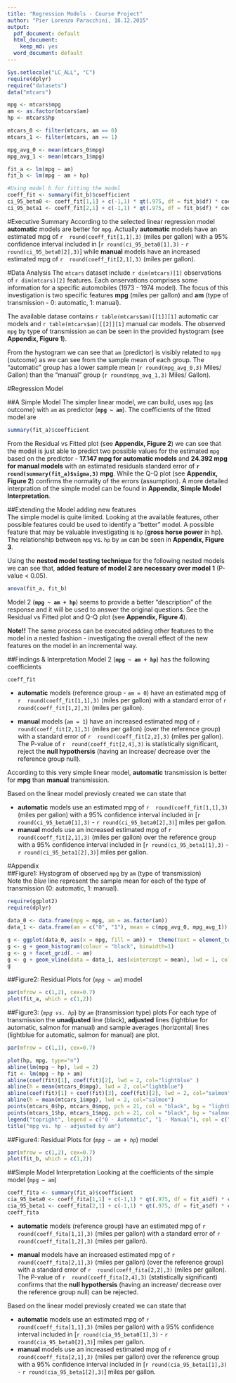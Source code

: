 ```yaml
---
title: "Regression Models - Course Project"
author: "Pier Lorenzo Paracchini, 18.12.2015"
output:
  pdf_document: default
  html_document:
    keep_md: yes
  word_document: default
---
```

```r
Sys.setlocale("LC_ALL", "C")
require(dplyr)
require("datasets")
data("mtcars")

mpg <- mtcars$mpg
am <- as.factor(mtcars$am)
hp <- mtcars$hp

mtcars_0 <- filter(mtcars, am == 0)
mtcars_1 <- filter(mtcars, am == 1)

mpg_avg_0 <- mean(mtcars_0$mpg)
mpg_avg_1 <- mean(mtcars_1$mpg)

fit_a <- lm(mpg ~ am)
fit_b <- lm(mpg ~ am + hp)

#Using model b for fitting the model
coeff_fit <- summary(fit_b)$coefficient
ci_95_beta0 <- coeff_fit[1,1] + c(-1,1) * qt(.975, df = fit_b$df) * coeff_fit[1,2] 
ci_95_beta1 <- coeff_fit[2,1] + c(-1,1) * qt(.975, df = fit_b$df) * coeff_fit[2,2] 

```  
#Executive Summary
According to the selected linear regression model __automatic__ models are better for `mpg`. Actually __automatic__ models have an estimated mpg of `r  round(coeff_fit[1,1],3)` (miles per gallon)  with a 95% confidence interval included in [`r round(ci_95_beta0[1],3)` - `r round(ci_95_beta0[2],3)`] while __manual__ models have an increased estimated mpg of `r  round(coeff_fit[2,1],3)` (miles per gallon).

#Data Analysis
The `mtcars` dataset include `r dim(mtcars)[1]` observations of `r dim(mtcars)[2]` features. Each onservations comprises some information for a specific automobiles (1973 - 1974 model). The focus of this investigation is two specific features __mpg__ (miles per gallon) and __am__ (type of transmission - 0: automatic, 1: manual). 

The available datase contains `r table(mtcars$am)[[1]][1]` automatic car models and `r table(mtcars$am)[[2]][1]` manual car models. The observed `mpg` by type of transmission `am` can be seen in the provided hystogram (see __Appendix, Figure 1__). 

From the hystogram we can see that `am` (predictor) is visibly related to `mpg` (outcome) as we can see from the sample mean of each group. The "automatic" group has a lower sample mean (`r round(mpg_avg_0,3)` Miles/ Gallon) than the "manual" group (`r round(mpg_avg_1,3)` Miles/ Gallon).

#Regression Model

##A Simple Model
The simpler  linear model, we can build, uses `mpg` (as outcome) with `am` as predictor (__`mpg ~ am`__). The coefficients of the fitted model are     
```r
summary(fit_a)$coefficient
```  
From the Residual vs Fitted plot (see __Appendix, Figure 2__) we can see that the model is just able to predict two possible values for the estimated `mpg` based on the predictor - __17.147 mpg for automatic models__ and __24.392 mpg for manual models__ with an estimated residuals standard error of __`r round(summary(fit_a)$sigma,3)` mpg__. While the Q-Q plot (see __Appendix, Figure 2__) confirms the normality of the errors (assumption). A more detailed interpration of the simple model can be found in __Appendix, Simple Model Interpretation__.

##Extending the Model adding new features  
The simple model is quite limited. Looking at the available features, other possible features could be used to identify a "better" model. A possible feature that may be valuable investigating is `hp` (__gross horse power__ in hp). The relationship between `mpg` vs. `hp` by `am` can be seen in __Appendix, Figure 3__.   

Using the __nested model testing technique__ for the following nested models we can see that, __added feature of model 2 are necessary over model 1__ (P-value < 0.05).

```r
anova(fit_a, fit_b)
```  
Model 2 (__`mpg ~ am + hp`__) seems to provide a better "description" of the response and it will be used to answer the original questions. See the Residual vs Fitted plot and Q-Q plot (see __Appendix, Figure 4__). 

__Note!!__ The same process can be executed adding other features to the model in a nested fashion - investigating the overall effect of the new features on the model in an incremental way.

##Findings & Interpretation
Model 2 (__`mpg ~ am + hp`__) has the following coefficients  
```r
coeff_fit
```  

* __automatic__ models (reference group - `am = 0`) have an estimated mpg of `r  round(coeff_fit[1,1],3)` (miles per gallon) with a standard error of `r  round(coeff_fit[1,2],3)` (miles per gallon).

* __manual__ models (`am = 1`) have an increased estimated mpg of `r  round(coeff_fit[2,1],3)` (miles per gallon) (over the reference group) with a standard error of `r  round(coeff_fit[2,2],3)` (miles per gallon). The P-value of `r  round(coeff_fit[2,4],3)` is statistically significant, reject the __null hypothersis__ (having an increase/ decrease over the reference group null).

According to this very simple linear model, __automatic__ transmission is better for __mpg__ than __manual__ transmission. 

Based on the linear model previosly created we can state that 

*  __automatic__ models use an estimated mpg of `r  round(coeff_fit[1,1],3)` (miles per gallon) with a 95% confidence interval included in [`r round(ci_95_beta0[1],3)` - `r round(ci_95_beta0[2],3)`] miles per gallon.
*  __manual__ models use an increased estimated mpg of `r  round(coeff_fit[2,1],3)` (miles per gallon) over the reference group with a 95% confidence interval included in [`r round(ci_95_beta1[1],3)` - `r round(ci_95_beta1[2],3)`] miles per gallon.

\newpage

#Appendix  
##Figure1: Hystogram of observed `mpg` by `am` (type of transmission)  
Note the _blue_ line represent the sample mean for each of the type of transmission (0: automatic, 1: manual).  
```r
require(ggplot2)
require(dplyr)

data_0 <- data.frame(mpg = mpg, am = as.factor(am))
data_1 <- data.frame(am = c("0", "1"), mean = c(mpg_avg_0, mpg_avg_1))

g <- ggplot(data_0, aes(x = mpg, fill = am)) +  theme(text = element_text(size=8))
g <- g + geom_histogram(colour = "black", binwidth=1)
g <- g + facet_grid(. ~ am)
g <- g + geom_vline(data = data_1, aes(xintercept = mean), lwd = 1, col="blue")
g

```  

##Figure2: Residual Plots for (_`mpg ~ am`_) model

```r
par(mfrow = c(1,2), cex=0.7)
plot(fit_a, which = c(1,2))
```  

##Figure3: (_`mpg vs. hp`_) by _`am`_ (transmission type) plots 
For each type of transmission the __unadjusted__ line (black), __adjusted__ lines (lightblue for automatic, salmon for manual) and sample averages (horizontal) lines (lightblue for automatic, salmon for manual) are plot.   
```r
par(mfrow = c(1,1), cex=0.7)

plot(hp, mpg, type="n")
abline(lm(mpg ~ hp), lwd = 2)
fit <- lm(mpg ~ hp + am)
abline(coef(fit)[1], coef(fit)[2], lwd = 2, col="lightblue" )
abline(h = mean(mtcars_0$mpg), lwd = 2, col="lightblue")
abline(coef(fit)[1] + coef(fit)[3], coef(fit)[2], lwd = 2, col="salmon")
abline(h = mean(mtcars_1$mpg), lwd = 2, col="salmon")
points(mtcars_0$hp, mtcars_0$mpg, pch = 21, col = "black", bg = "lightblue", cex = 2)
points(mtcars_1$hp, mtcars_1$mpg, pch = 21, col = "black", bg = "salmon", cex = 2)
legend("topright", legend = c("0 - Automatic", "1 - Manual"), col = c("lightblue", "salmon"), fill = c("lightblue", "salmon"))
title("mpg vs. hp - adjusted by am")
```  

##Figure4: Residual Plots for (_`mpg ~ am + hp`_) model  
```r
par(mfrow = c(1,2), cex=0.7)
plot(fit_b, which = c(1,2))
```  

##Simple Model Interpretation
Looking at the coefficients of the simple model (`mpg ~ am`)  
```r
coeff_fita <- summary(fit_a)$coefficient
cia_95_beta0 <- coeff_fita[1,1] + c(-1,1) * qt(.975, df = fit_a$df) * coeff_fita[1,2] 
cia_95_beta1 <- coeff_fita[2,1] + c(-1,1) * qt(.975, df = fit_a$df) * coeff_fita[2,2] 
coeff_fita
```  

* __automatic__ models (reference group) have an estimated mpg of `r  round(coeff_fita[1,1],3)` (miles per gallon) with a standard error of `r  round(coeff_fita[1,2],3)` (miles per gallon).

* __manual__ models have an increased estimated mpg of `r  round(coeff_fita[2,1],3)` (miles per gallon) (over the reference group) with a standard error of `r  round(coeff_fita[2,2],3)` (miles per gallon). The P-value of `r  round(coeff_fita[2,4],3)` (statistically significant) confirms that the __null hypothersis__ (having an increase/ decrease over the reference group null) can be rejected.

Based on the linear model previosly created we can state that 

*  __automatic__ models use an estimated mpg of `r  round(coeff_fita[1,1],3)` (miles per gallon) with a 95% confidence interval included in [`r round(cia_95_beta0[1],3)` - `r round(cia_95_beta0[2],3)`] miles per gallon.
*  __manual__ models use an increased estimated mpg of `r  round(coeff_fita[2,1],3)` (miles per gallon) over the reference group with a 95% confidence interval included in [`r round(cia_95_beta1[1],3)` - `r round(cia_95_beta1[2],3)`] miles per gallon.